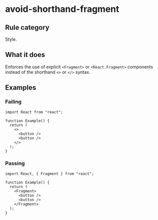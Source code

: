 # avoid-shorthand-fragment

## Rule category

Style.

## What it does

Enforces the use of explicit `<Fragment>` or `<React.Fragment>` components instead of the shorthand `<>` or `</>` syntax.

## Examples

### Failing

```tsx
import React from "react";

function Example() {
  return (
    <>
      <button />
      <button />
    </>
  );
}
```

### Passing

```tsx
import React, { Fragment } from "react";

function Example() {
  return (
    <Fragment>
      <button />
      <button />
    </Fragment>
  );
}
```
